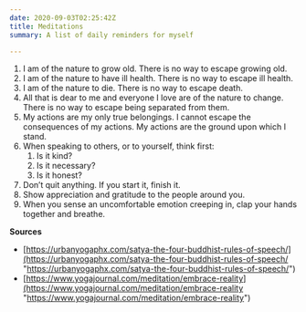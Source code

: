```yaml
---
date: 2020-09-03T02:25:42Z
title: Meditations
summary: A list of daily reminders for myself

---
```

1. I am of the nature to grow old. There is no way to escape growing old.
2. I am of the nature to have ill health. There is no way to escape ill health.
3. I am of the nature to die. There is no way to escape death.
4. All that is dear to me and everyone I love are of the nature to change. There is no way to escape being separated from them.
5. My actions are my only true belongings. I cannot escape the consequences of my actions. My actions are the ground upon which I stand.
6. When speaking to others, or to yourself, think first:
   1. Is it kind?
   2. Is it necessary?
   3. Is it honest?
7. Don’t quit anything. If you start it, finish it.
8. Show appreciation and gratitude to the people around you.
9. When you sense an uncomfortable emotion creeping in, clap your hands together and breathe.

**Sources**

* [https://urbanyogaphx.com/satya-the-four-buddhist-rules-of-speech/](https://urbanyogaphx.com/satya-the-four-buddhist-rules-of-speech/ "https://urbanyogaphx.com/satya-the-four-buddhist-rules-of-speech/")
* [https://www.yogajournal.com/meditation/embrace-reality](https://www.yogajournal.com/meditation/embrace-reality "https://www.yogajournal.com/meditation/embrace-reality")